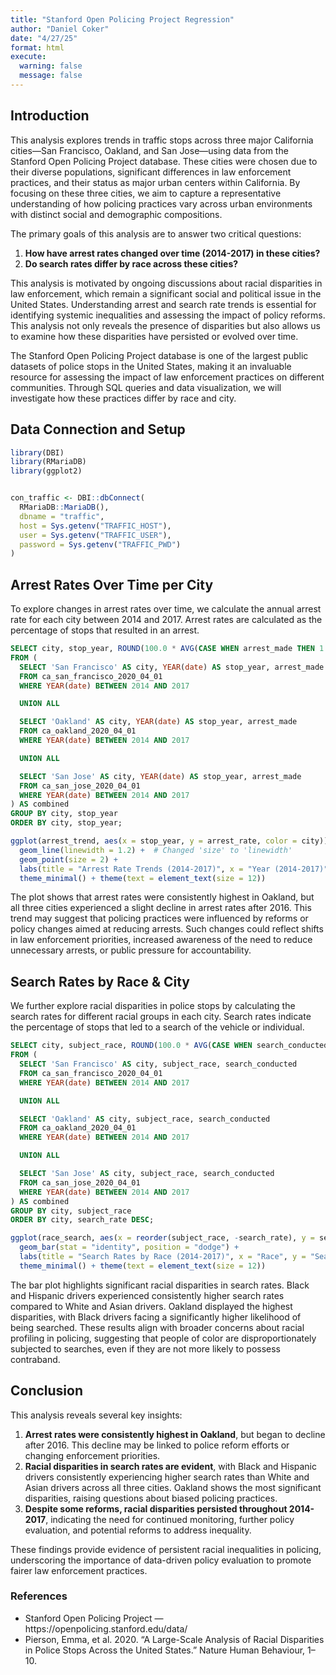 ```yaml
---
title: "Stanford Open Policing Project Regression"
author: "Daniel Coker" 
date: "4/27/25"
format: html
execute: 
  warning: false
  message: false
---
```


## Introduction

This analysis explores trends in traffic stops across three major California cities—San Francisco, Oakland, and San Jose—using data from the Stanford Open Policing Project database. These cities were chosen due to their diverse populations, significant differences in law enforcement practices, and their status as major urban centers within California. By focusing on these three cities, we aim to capture a representative understanding of how policing practices vary across urban environments with distinct social and demographic compositions.

The primary goals of this analysis are to answer two critical questions:

1.  **How have arrest rates changed over time (2014-2017) in these cities?**
2.  **Do search rates differ by race across these cities?**

This analysis is motivated by ongoing discussions about racial disparities in law enforcement, which remain a significant social and political issue in the United States. Understanding arrest and search rate trends is essential for identifying systemic inequalities and assessing the impact of policy reforms. This analysis not only reveals the presence of disparities but also allows us to examine how these disparities have persisted or evolved over time.

The Stanford Open Policing Project database is one of the largest public datasets of police stops in the United States, making it an invaluable resource for assessing the impact of law enforcement practices on different communities. Through SQL queries and data visualization, we will investigate how these practices differ by race and city.

## Data Connection and Setup

```r
library(DBI)
library(RMariaDB)
library(ggplot2)


con_traffic <- DBI::dbConnect(
  RMariaDB::MariaDB(),
  dbname = "traffic",
  host = Sys.getenv("TRAFFIC_HOST"),
  user = Sys.getenv("TRAFFIC_USER"),
  password = Sys.getenv("TRAFFIC_PWD")
)
```

## Arrest Rates Over Time per City

To explore changes in arrest rates over time, we calculate the annual arrest rate for each city between 2014 and 2017. Arrest rates are calculated as the percentage of stops that resulted in an arrest.

```sql
SELECT city, stop_year, ROUND(100.0 * AVG(CASE WHEN arrest_made THEN 1 ELSE 0 END), 2) AS arrest_rate
FROM (
  SELECT 'San Francisco' AS city, YEAR(date) AS stop_year, arrest_made
  FROM ca_san_francisco_2020_04_01
  WHERE YEAR(date) BETWEEN 2014 AND 2017

  UNION ALL

  SELECT 'Oakland' AS city, YEAR(date) AS stop_year, arrest_made
  FROM ca_oakland_2020_04_01
  WHERE YEAR(date) BETWEEN 2014 AND 2017

  UNION ALL

  SELECT 'San Jose' AS city, YEAR(date) AS stop_year, arrest_made
  FROM ca_san_jose_2020_04_01
  WHERE YEAR(date) BETWEEN 2014 AND 2017
) AS combined
GROUP BY city, stop_year
ORDER BY city, stop_year;
```

```r
ggplot(arrest_trend, aes(x = stop_year, y = arrest_rate, color = city)) +
  geom_line(linewidth = 1.2) +  # Changed 'size' to 'linewidth'
  geom_point(size = 2) +
  labs(title = "Arrest Rate Trends (2014-2017)", x = "Year (2014-2017)", y = "Arrest Rate (%)", color = "City") +
  theme_minimal() + theme(text = element_text(size = 12))
```

The plot shows that arrest rates were consistently highest in Oakland, but all three cities experienced a slight decline in arrest rates after 2016. This trend may suggest that policing practices were influenced by reforms or policy changes aimed at reducing arrests. Such changes could reflect shifts in law enforcement priorities, increased awareness of the need to reduce unnecessary arrests, or public pressure for accountability.

## Search Rates by Race & City

We further explore racial disparities in police stops by calculating the search rates for different racial groups in each city. Search rates indicate the percentage of stops that led to a search of the vehicle or individual.

```sql
SELECT city, subject_race, ROUND(100.0 * AVG(CASE WHEN search_conducted THEN 1 ELSE 0 END), 2) AS search_rate
FROM (
  SELECT 'San Francisco' AS city, subject_race, search_conducted
  FROM ca_san_francisco_2020_04_01
  WHERE YEAR(date) BETWEEN 2014 AND 2017

  UNION ALL

  SELECT 'Oakland' AS city, subject_race, search_conducted
  FROM ca_oakland_2020_04_01
  WHERE YEAR(date) BETWEEN 2014 AND 2017

  UNION ALL

  SELECT 'San Jose' AS city, subject_race, search_conducted
  FROM ca_san_jose_2020_04_01
  WHERE YEAR(date) BETWEEN 2014 AND 2017
) AS combined
GROUP BY city, subject_race
ORDER BY city, search_rate DESC;
```

```r
ggplot(race_search, aes(x = reorder(subject_race, -search_rate), y = search_rate, fill = city)) +
  geom_bar(stat = "identity", position = "dodge") +
  labs(title = "Search Rates by Race (2014-2017)", x = "Race", y = "Search Rate (%)", fill = "City") +
  theme_minimal() + theme(text = element_text(size = 12))
```

The bar plot highlights significant racial disparities in search rates. Black and Hispanic drivers experienced consistently higher search rates compared to White and Asian drivers. Oakland displayed the highest disparities, with Black drivers facing a significantly higher likelihood of being searched. These results align with broader concerns about racial profiling in policing, suggesting that people of color are disproportionately subjected to searches, even if they are not more likely to possess contraband.

## Conclusion

This analysis reveals several key insights:

1.  **Arrest rates were consistently highest in Oakland**, but began to decline after 2016. This decline may be linked to police reform efforts or changing enforcement priorities.
2.  **Racial disparities in search rates are evident**, with Black and Hispanic drivers consistently experiencing higher search rates than White and Asian drivers across all three cities. Oakland shows the most significant disparities, raising questions about biased policing practices.
3.  **Despite some reforms, racial disparities persisted throughout 2014-2017**, indicating the need for continued monitoring, further policy evaluation, and potential reforms to address inequality.

These findings provide evidence of persistent racial inequalities in policing, underscoring the importance of data-driven policy evaluation to promote fairer law enforcement practices.

### References

-   Stanford Open Policing Project — https://openpolicing.stanford.edu/data/
-   Pierson, Emma, et al. 2020. “A Large-Scale Analysis of Racial Disparities in Police Stops Across the United States.” Nature Human Behaviour, 1–10.
